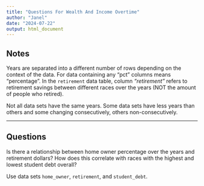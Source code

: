 ```yaml
---
title: "Questions For Wealth And Income Overtime"
author: "Janel"
date: "2024-07-22"
output: html_document
---
```


## Notes

Years are separated into a different number of rows depending on the context of the data. For data containing any "pct" columns means "percentage". In the `retirement` data table, column *"retirement"* refers to retirement savings between different races over the years (NOT the amount of people who retired).

Not all data sets have the same years. Some data sets have less years than others and some changing consecutively, others non-consecutively.

------------------------------------------------------------------------

## Questions

Is there a relationship between home owner percentage over the years and retirement dollars? How does this correlate with races with the highest and lowest student debt overall?

Use data sets `home_owner`, `retirement`, and `student_debt`.
